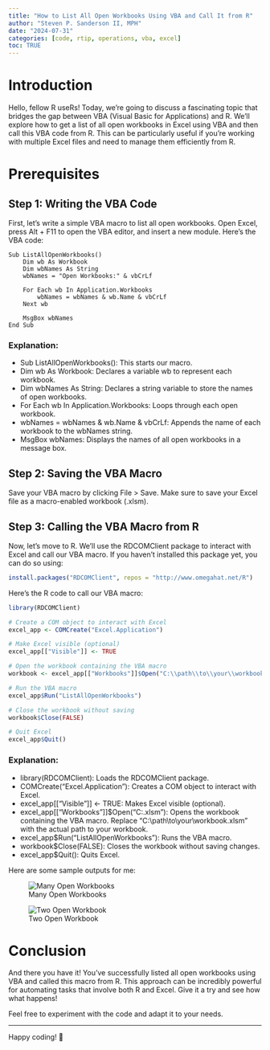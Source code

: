 ```yaml
---
title: "How to List All Open Workbooks Using VBA and Call It from R"
author: "Steven P. Sanderson II, MPH"
date: "2024-07-31"
categories: [code, rtip, operations, vba, excel]
toc: TRUE
---
```


# Introduction

Hello, fellow R useRs! Today, we're going to discuss a fascinating topic that bridges the gap between VBA (Visual Basic for Applications) and R. We'll explore how to get a list of all open workbooks in Excel using VBA and then call this VBA code from R. This can be particularly useful if you're working with multiple Excel files and need to manage them efficiently from R.

# Prerequisites

## Step 1: Writing the VBA Code

First, let's write a simple VBA macro to list all open workbooks. Open Excel, press Alt + F11 to open the VBA editor, and insert a new module. Here's the VBA code:

```vba
Sub ListAllOpenWorkbooks()
    Dim wb As Workbook
    Dim wbNames As String
    wbNames = "Open Workbooks:" & vbCrLf
    
    For Each wb In Application.Workbooks
        wbNames = wbNames & wb.Name & vbCrLf
    Next wb
    
    MsgBox wbNames
End Sub
```

### Explanation:

-   Sub ListAllOpenWorkbooks(): This starts our macro.
-   Dim wb As Workbook: Declares a variable wb to represent each workbook.
-   Dim wbNames As String: Declares a string variable to store the names of open workbooks.
-   For Each wb In Application.Workbooks: Loops through each open workbook.
-   wbNames = wbNames & wb.Name & vbCrLf: Appends the name of each workbook to the wbNames string.
-   MsgBox wbNames: Displays the names of all open workbooks in a message box.

## Step 2: Saving the VBA Macro

Save your VBA macro by clicking File > Save. Make sure to save your Excel file as a macro-enabled workbook (.xlsm).

## Step 3: Calling the VBA Macro from R

Now, let's move to R. We'll use the RDCOMClient package to interact with Excel and call our VBA macro. If you haven't installed this package yet, you can do so using:

```r
install.packages("RDCOMClient", repos = "http://www.omegahat.net/R")
```

Here's the R code to call our VBA macro:

```r
library(RDCOMClient)

# Create a COM object to interact with Excel
excel_app <- COMCreate("Excel.Application")

# Make Excel visible (optional)
excel_app[["Visible"]] <- TRUE

# Open the workbook containing the VBA macro
workbook <- excel_app[["Workbooks"]]$Open("C:\\path\\to\\your\\workbook.xlsm")

# Run the VBA macro
excel_app$Run("ListAllOpenWorkbooks")

# Close the workbook without saving
workbook$Close(FALSE)

# Quit Excel
excel_app$Quit()
```

### Explanation:

-   library(RDCOMClient): Loads the RDCOMClient package.
-   COMCreate("Excel.Application"): Creates a COM object to interact with Excel.
-   excel_app[["Visible"]] <- TRUE: Makes Excel visible (optional).
-   excel_app[["Workbooks"]]$Open("C:\path\to\your\workbook.xlsm"): Opens the workbook containing the VBA macro. Replace "C:\\path\\to\\your\\workbook.xlsm" with the actual path to your workbook.
-   excel_app$Run("ListAllOpenWorkbooks"): Runs the VBA macro.
-   workbook$Close(FALSE): Closes the workbook without saving changes.
-   excel_app$Quit(): Quits Excel.

Here are some sample outputs for me:

![Many Open Workbooks](Capture.PNG)

![Two Open Workbook](Capture_2.PNG)

# Conclusion

And there you have it! You've successfully listed all open workbooks using VBA and called this macro from R. This approach can be incredibly powerful for automating tasks that involve both R and Excel. Give it a try and see how what happens!

Feel free to experiment with the code and adapt it to your needs. 

---

Happy coding! 🚀

<script src="https://giscus.app/client.js"
        data-repo="spsanderson/steveondata"
        data-repo-id="R_kgDOIIxnLw"
        data-category="Comments"
        data-category-id="DIC_kwDOIIxnL84ChTk8"
        data-mapping="url"
        data-strict="0"
        data-reactions-enabled="1"
        data-emit-metadata="0"
        data-input-position="top"
        data-theme="dark"
        data-lang="en"
        data-loading="lazy"
        crossorigin="anonymous"
        async>
</script>